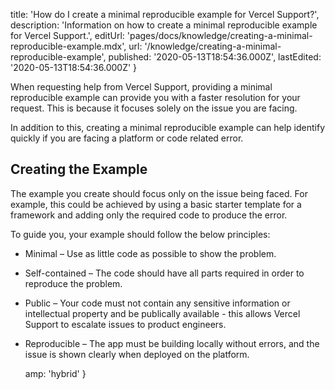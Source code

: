 
  title: 'How do I create a minimal reproducible example for Vercel Support?',
  description:
    'Information on how to create a minimal reproducible example for Vercel Support.',
  editUrl: 'pages/docs/knowledge/creating-a-minimal-reproducible-example.mdx',
  url: '/knowledge/creating-a-minimal-reproducible-example',
  published: '2020-05-13T18:54:36.000Z',
  lastEdited: '2020-05-13T18:54:36.000Z'
}

When requesting help from Vercel Support, providing a minimal reproducible example can provide you with a faster resolution for your request. This is because it focuses solely on the issue you are facing.

In addition to this, creating a minimal reproducible example can help identify quickly if you are facing a platform or code related error.

## Creating the Example

The example you create should focus only on the issue being faced. For example, this could be achieved by using a basic starter template for a framework and adding only the required code to produce the error.

To guide you, your example should follow the below principles:

- Minimal – Use as little code as possible to show the problem.
- Self-contained – The code should have all parts required in order to reproduce the problem.
- Public – Your code must not contain any sensitive information or intellectual property and be publically available - this allows Vercel Support to escalate issues to product engineers.
- Reproducible – The app must be building locally without errors, and the issue is shown clearly when deployed on the platform.


  amp: 'hybrid'
}
